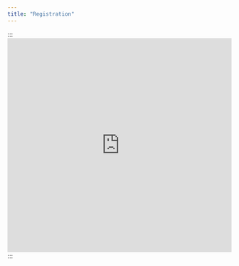 ```yaml
---
title: "Registration"
---
```


:::
<iframe width="640px" height="480px" src=https://forms.office.com/Pages/ResponsePage.aspx?id=z8oksN7eQUKhXDyX1VPp836-sjS8o81Eqt_rYQKX4NBUNDJXS0E3MUQxQVBMSzlTMzlEVVFBSkxFUy4u&embed=true frameborder="0" marginwidth="0" marginheight="0" style="border: none; max-width:100%; max-height:100vh" allowfullscreen webkitallowfullscreen mozallowfullscreen msallowfullscreen> </iframe>
:::
